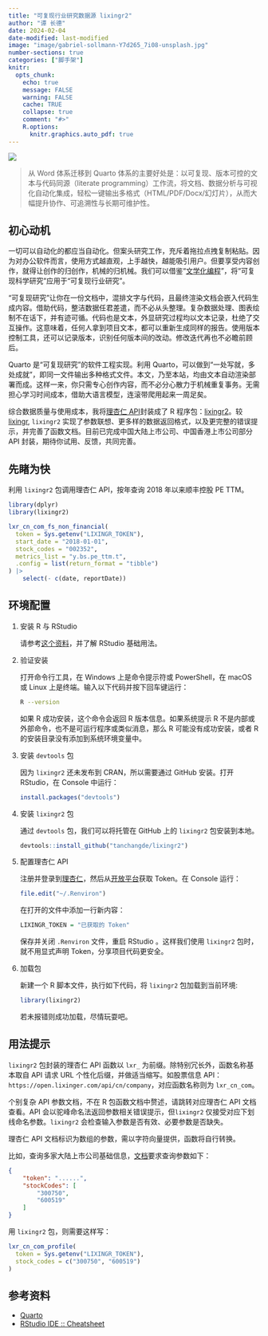 ```yaml
---
title: "可复现行业研究数据源 lixingr2"
author: "谭 长德"
date: 2024-02-04
date-modified: last-modified
image: "image/gabriel-sollmann-Y7d265_7i08-unsplash.jpg"
number-sections: true
categories: ["脚手架"]
knitr:
  opts_chunk: 
    echo: true
    message: FALSE
    warning: FALSE
    cache: TRUE
    collapse: true
    comment: "#>" 
    R.options:
      knitr.graphics.auto_pdf: true
---
```


![](image/gabriel-sollmann-Y7d265_7i08-unsplash.jpg)

> 从 Word 体系迁移到 Quarto 体系的主要好处是：以可复现、版本可控的文本与代码同源（literate programming）工作流，将文档、数据分析与可视化自动化集成，轻松一键输出多格式（HTML/PDF/Docx/幻灯片），从而大幅提升协作、可追溯性与长期可维护性。

## 初心动机

一切可以自动化的都应当自动化。但案头研究工作，充斥着拖拉点拽复制粘贴。因为对办公软件而言，使用方式越直观，上手越快，越能吸引用户。但要享受内容创作，就得让创作的归创作，机械的归机械。我们可以借鉴“[文学化编程](https://yihui.org/cn/2014/01/literate-programming/)”，将“可复现科学研究”应用于“可复现行业研究”。

“可复现研究”让你在一份文档中，混排文字与代码，且最终渲染文档会嵌入代码生成内容。借助代码，整洁数据任君差遣，而不必从头整理。复杂数据处理、图表绘制不在话下，并有迹可循。代码也是文本，外显研究过程均以文本记录，杜绝了交互操作。这意味着，任何人拿到项目文本，都可以重新生成同样的报告。使用版本控制工具，还可以记录版本，识别任何版本间的改动。修改迭代再也不必瞻前顾后。

Quarto 是“可复现研究”的软件工程实现。利用 Quarto，可以做到“一处写就，多处成就”，即同一文件输出多种格式文件。本文，乃至本站，均由文本自动渲染部署而成。这样一来，你只需专心创作内容，而不必分心散力于机械重复事务。无需担心学习时间成本，借助大语言模型，连滚带爬用起来一周足矣。

综合数据质量与使用成本，我将[理杏仁 API](https://www.lixinger.com/open/api/doc)封装成了 R 程序包：[lixingr2](https://github.com/tanchangde/lixingr2)。较 [lixingr](https://github.com/tanchangde/lixingr), `lixingr2` 实现了参数联想、更多样的数据返回格式，以及更完整的错误提示，并完善了函数文档。目前已完成中国大陆上市公司、中国香港上市公司部分 API 封装，期待你试用、反馈，共同完善。

## 先睹为快

利用 `lixingr2` 包调用理杏仁 API，按年查询 2018 年以来顺丰控股 PE TTM。

```r
library(dplyr)
library(lixingr2)

lxr_cn_com_fs_non_financial(
  token = Sys.getenv("LIXINGR_TOKEN"),
  start_date = "2018-01-01",
  stock_codes = "002352",
  metrics_list = "y.bs.pe_ttm.t",
  .config = list(return_format = "tibble")
) |> 
	select(- c(date, reportDate))
```

## 环境配置

1.  安装 R 与 RStudio

    请参考[这个资料](https://bookdown.org/wangminjie/R4DS/baseR-install.html)，并了解 RStudio 基础用法。

2.  验证安装
    
    打开命令行工具，在 Windows 上是命令提示符或 PowerShell，在 macOS 或 Linux 上是终端。输入以下代码并按下回车键运行：

    ``` bash
    R --version
    ```

    如果 R 成功安装，这个命令会返回 R 版本信息。如果系统提示 R 不是内部或外部命令，也不是可运行程序或类似消息，那么 R 可能没有成功安装，或者 R 的安装目录没有添加到系统环境变量中。

3.  安装 `devtools` 包

    因为 `lixingr2` 还未发布到 CRAN，所以需要通过 GitHub 安装。打开 RStudio，在 Console 中运行：

    ``` r
    install.packages("devtools")
    ```

4.  安装 `lixingr2` 包

    通过 `devtools` 包，我们可以将托管在 GitHub 上的 `lixingr2` 包安装到本地。

    ``` r
    devtools::install_github("tanchangde/lixingr2")
    ```

5.  配置理杏仁 API
    
    注册并登录到[理杏仁](https://www.lixinger.com/)，然后从[开放平台](https://www.lixinger.com/open/api/token)获取 Token。在 Console 运行：

    ``` r
    file.edit("~/.Renviron")
    ```

    在打开的文件中添加一行新内容：

    ``` r
    LIXINGR_TOKEN = "已获取的 Token"
    ```

    保存并关闭 `.Renviron` 文件，重启 RStudio 。这样我们使用 `lixingr2` 包时，就不用显式声明 Token，分享项目代码更安全。

6.  加载包

    新建一个 R 脚本文件，执行如下代码，将 `lixingr2` 包加载到当前环境:

    ``` r
    library(lixingr2)
    ```

    若未报错则成功加载，尽情玩耍吧。

## 用法提示

`lixingr2` 包封装的理杏仁 API 函数以 `lxr_` 为前缀。除特别冗长外，函数名称基本取自 API 请求 URL 个性化后缀，并做适当缩写。如股票信息 API： `https://open.lixinger.com/api/cn/company`，对应函数名称则为 `lxr_cn_com`。

个别复杂 API 参数文档，不在 R 包函数文档中赘述，请跳转对应理杏仁 API 文档查看。API 会以驼峰命名法返回参数相关错误提示，但`lixingr2` 仅接受对应下划线命名参数。`lixingr2` 会检查输入参数是否有效、必要参数是否缺失。

理杏仁 API 文档标识为数组的参数，需以字符向量提供，函数将自行转换。

比如，查询多家大陆上市公司基础信息，[文档](https://www.lixinger.com/open/api/doc?api-key=cn/company/profile)要求查询参数如下：

``` json
{
    "token": "......",
    "stockCodes": [
        "300750",
        "600519"
    ]
}
```

用 `lixingr2` 包，则需要这样写：

``` r
lxr_cn_com_profile(
  token = Sys.getenv("LIXINGR_TOKEN"),
  stock_codes = c("300750", "600519")
)
```

## 参考资料

-   [Quarto](https://quarto.org/)
-   [RStudio IDE :: Cheatsheet](https://rstudio.github.io/cheatsheets/html/rstudio-ide.html)
